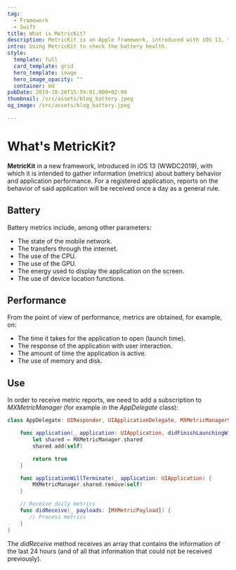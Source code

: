 ```yaml
---
tag:
  - Framework
  - Swift
title: What is MetricKit?
description: MetricKit is an Apple framework, introduced with iOS 13, that allows us to obtain information about battery behavior and application performance.
intro: Using MetricKit to check the battery health.
style:
  template: full
  card_template: grid
  hero_template: image
  hero_image_opacity: ""
  container: md
pubDate: 2019-10-26T15:59:01.000+02:00
thumbnail: /src/assets/blog_battery.jpeg
og_image: /src/assets/blog_battery.jpeg

---
```


# What's MetricKit?
**MetricKit** in a new framework, introduced in iOS 13 (WWDC2019), with which it is intended to gather information (metrics) about battery behavior and application performance. For a registered application, reports on the behavior of said application will be received once a day as a general rule.


## Battery

Battery metrics include, among other parameters:

* The state of the mobile network.
* The transfers through the internet.
* The use of the CPU.
* The use of the GPU.
* The energy used to display the application on the screen.
* The use of device location functions.


## Performance

From the point of view of performance, metrics are obtained, for example, on:

* The time it takes for the application to open (launch time).
* The response of the application with user interaction.
* The amount of time the application is active.
* The use of memory and disk.

## Use

In order to receive metric reports, we need to add a subscription to *MXMetricManager* (for example in the *AppDelegate* class):

```swift
class AppDelegate: UIResponder, UIApplicationDelegate, MXMetricManagerSubscriber {

    func application(_ application: UIApplication, didFinishLaunchingWithOptions launchOptions: [UIApplication.LaunchOptionsKey: Any]?) -> Bool {
        let shared = MXMetricManager.shared
        shared.add(self)

        return true
    }

    func applicationWillTerminate(_ application: UIApplication) {
        MXMetricManager.shared.remove(self)
    }

    // Receive daily metrics
    func didReceive(_ payloads: [MXMetricPayload]) {
       // Process metrics
    }
}
```


The *didReceive* method receives an array that contains the information of the last 24 hours (and of all that information that could not be received previously).

